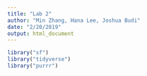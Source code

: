 ```yaml
---
title: "Lab 2"
author: "Min Zhang, Hana Lee, Joshua Budi"
date: "2/20/2019"
output: html_document
---
```


```r
library("sf")
library("tidyverse")
library("purrr")
```


```r

```